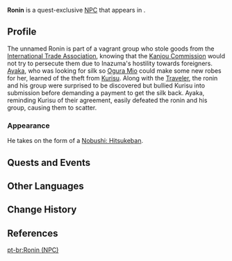 {{Character Infobox
|type             = Quest NPC
|name             = Ronin
|image            = Enemy Nobushi - Hitsukeban.png
|region           = Inazuma
|location         = Inazuma
|affiliation      = Nobushi
|voiceEN          = [https://www.cliffordchapin.com/ Clifford Chapin]<ref>Twitter: [https://twitter.com/cliffordchapin/status/1418031440336392200 EN VA Self Announcement]</ref>
}}
'''Ronin''' is a quest-exclusive [[NPC]] that appears in {{Quest|Woven Wishes}}.

==Profile==
The unnamed Ronin is part of a vagrant group who stole goods from the [[International Trade Association]], knowing that the [[Kanjou Commission]] would not try to persecute them due to Inazuma's hostility towards foreigners. [[Kamisato Ayaka|Ayaka]], who was looking for silk so [[Ogura Mio]] could make some new robes for her, learned of the theft from [[Kurisu]]. Along with the [[Traveler]], the ronin and his group were surprised to be discovered but bullied Kurisu into submission before demanding a payment to get the silk back. Ayaka, reminding Kurisu of their agreement, easily defeated the ronin and his group, causing them to scatter.

===Appearance===
He takes on the form of a [[Nobushi: Hitsukeban]].

==Quests and Events==
{{Quests and Events}}

==Other Languages==
{{Other Languages|default_hidden=1
|en      = Ronin
|zhs     = 浪人
|zhs_rm  = Làngrén
|zht     = 浪人
|zht_rm  = Làngrén
|ja      = 浪人
|ja_rm   = Rounin
|ko      = {{tt|낭인|浪人}}
|es      = Ronin
|fr      = Ronin
|ru      = Ронин
|th      = Ronin
|vi      = Ronin
|de      = Rounin
|id      = Ronin
|pt      = Ronin
|tr      = Ronin
|it      = Ronin
}}

==Change History==
{{Change History|2.0}}

==References==
{{Reflist}}

[[pt-br:Ronin (NPC)]]